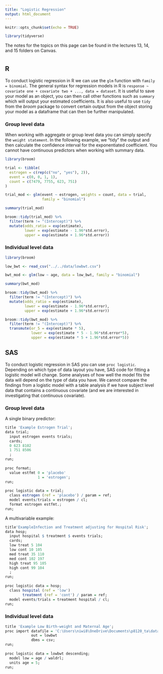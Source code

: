 ```yaml
---
title: "Logistic Regression"
output: html_document
---
```


```r
knitr::opts_chunk$set(echo = TRUE)

library(tidyverse)
```

The notes for the topics on this page can be found in the lectures 13, 14, and 15 folders on Canvas. 

# {.tabset .tabset-fade}

## R

To conduct logistic regression in R we can use the `glm` function with `family = binomial`. The general syntax for regression models in R is `response ~ covariate one + covariate two + ..., data = dataset`. It is useful to save your model as an object, you can then call other functions such as `summary` which will output your estimated coefficients. It is also useful to use `tidy` from the *broom* package to convert certain output from the object storing your model as a dataframe that can then be further manipulated.  

### Group level data

When working with aggregate or group level data you can simply specify the `weight statement`. In the following example, we "tidy" the output and then calculate the confidence interval for the exponentiated coefficient. You cannot have continuous predictors when working with summary data. 

```r
library(broom)

trial <- tibble(
  estrogen = c(rep(c("no", "yes"), 2)), 
  event = c(0, 0, 1, 1), 
  count = c(7479, 7755, 623, 751)
)

trial_mod <- glm(event ~ estrogen, weights = count, data = trial, 
                 family = "binomial")

summary(trial_mod)

broom::tidy(trial_mod) %>% 
  filter(term != "(Intercept)") %>% 
  mutate(odds_ratio = exp(estimate), 
         lower = exp(estimate - 1.96*std.error), 
         upper = exp(estimate + 1.96*std.error))
```

### Individual level data

```r
library(broom)

low_bwt <- read_csv("../../data/lowbwt.csv")

bwt_mod <- glm(low ~ age, data = low_bwt, family = "binomial")

summary(bwt_mod)

broom::tidy(bwt_mod) %>% 
  filter(term != "(Intercept)") %>% 
  mutate(odds_ratio = exp(estimate), 
         lower = exp(estimate - 1.96*std.error), 
         upper = exp(estimate + 1.96*std.error))

broom::tidy(bwt_mod) %>% 
  filter(term != "(Intercept)") %>% 
  transmute(or_5 = exp(estimate * 5), 
            lower = exp(estimate * 5 - 1.96*std.error*5), 
            upper = exp(estimate * 5 + 1.96*std.error*5))
```

## SAS

To conduct logistic regression in SAS you can use `proc logistic`. Depending on which type of data layout you have, SAS code for fitting a logistic model will change. Some analyses of how well the model fits the data will depend on the type of data you have. We cannot compare the findings from a logistic model with a table analysis if we have subject level data that contains a continuous covariate (and we are interested in investigating that continuous covariate).

### Group level data

A single binary predictor: 

```r
title 'Example Estrogen Trial'; 
data trial; 
  input estrogen events trials; 
  cards; 
  0 623 8102
  1 751 8506
  ; 
run; 
  
proc format; 
  value estfmt 0 = 'placebo' 
               1 = 'estrogen'; 
run; 
               
proc logistic data = trial; 
  class estrogen (ref = 'placebo') / param = ref; 
  model events/trials = estrogen / cl; 
  format estrogen estfmt.; 
run; 
```

A multivariable example: 

```r
title'ExampleInfection and Treatment adjusting for Hospital Risk';
data hosp;
  input hospital $ treatment $ events trials;
  cards;
  low treat 5 104
  low cont 10 105
  med treat 35 110
  med cont 102 197
  high treat 95 105
  high cont 99 104
  ;
run;
  
proc logistic data = hosp; 
  class hospital (ref = 'low')
        treatment (ref = 'cont') / param = ref; 
  model events/trials = treatment hospital / cl; 
run; 
```

### Individual level data

```r
title 'Example Low Birth-weight and Maternal Age'; 
proc import datafile = 'C:\Users\niwi8\OneDrive\Documents\p8120_ta\data\lowbwt.csv'
            out = lowbwt
            dbms = csv; 
run; 
            
proc logistic data = lowbwt descending; 
  model low = age / waldrl; 
  units age = 5; 
run; 
```






